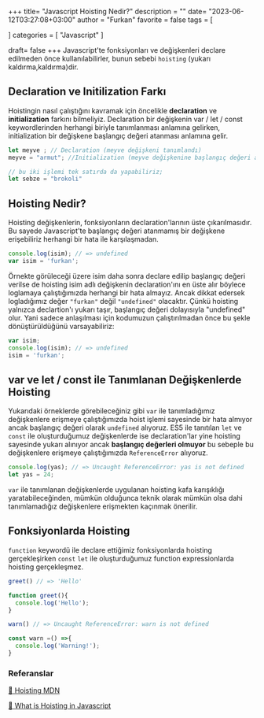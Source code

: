 +++
title= "Javascript Hoisting Nedir?"
description = ""
date= "2023-06-12T03:27:08+03:00"
author = "Furkan"
favorite = false
tags = [

]
categories = [
"Javascript"
]

draft= false
+++
Javascript'te fonksiyonları ve değişkenleri declare edilmeden önce kullanılabilirler, bunun sebebi `hoisting` (yukarı kaldırma,kaldırma)dir.

<!-- end -->

## Declaration ve Initilization Farkı
Hoistingin nasıl çalıştığını kavramak için öncelikle **declaration** ve **initialization** farkını bilmeliyiz. Declaration bir değişkenin var / let / const keywordlerinden herhangi biriyle tanımlanması anlamına gelirken, initialization bir değişkene başlangıç değeri atanması anlamına gelir.

```js
let meyve ; // Declaration (meyve değişkeni tanımlandı)
meyve = "armut"; //Initialization (meyve değişkenine başlangıç değeri atanıyor.)

// bu iki işlemi tek satırda da yapabiliriz;
let sebze = "brokoli"
```
## Hoisting Nedir?
Hoisting değişkenlerin, fonksiyonların declaration'larının üste çıkarılmasıdır. Bu sayede Javascript'te başlangıç değeri atanmamış bir değişkene erişebiliriz herhangi bir hata ile karşılaşmadan. 
```js {1}
console.log(isim); // => undefined
var isim = 'furkan';
```
Örnekte görüleceği üzere isim daha sonra declare edilip başlangıç değeri verilse de hoisting isim adlı değişkenin declaration'ını en üste alır böylece loglamaya çalıştığımızda herhangi bir hata almayız. Ancak dikkat edersek logladığımız değer `"furkan"` değil `"undefined"` olacaktır. Çünkü hoisting yalnızca declartion'ı yukarı taşır, başlangıç değeri dolayısıyla "undefined" olur. Yani sadece anlaşılması için kodumuzun çalıştırılmadan önce bu şekle dönüştürüldüğünü varsayabiliriz:
```js
var isim;
console.log(isim); // => undefined
isim = 'furkan';
```

## var ve  let / const ile Tanımlanan Değişkenlerde Hoisting 
Yukarıdaki örneklerde görebileceğiniz gibi `var` ile tanımladığımız değişkenlere erişmeye çalıştığımızda hoist işlemi sayesinde bir hata almıyor ancak başlangıç değeri olarak `undefined` alıyoruz. ES5 ile tanıtılan `let` ve `const` ile oluşturduğumuz değişkenlerde ise declaration'lar yine hoisting sayesinde yukarı alınıyor ancak **başlangıç değerleri olmuyor** bu sebeple bu değişkenlere erişmeye çalıştığımızda `ReferenceError` alıyoruz.

```js
console.log(yas); // => Uncaught ReferenceError: yas is not defined
let yas = 24;
```
`var` ile tanımlanan değişkenlerde uygulanan hoisting kafa karışıklığı yaratabileceğinden, mümkün olduğunca teknik olarak mümkün olsa dahi tanımlamadığız değişkenlere erişmekten kaçınmak önerilir.

## Fonksiyonlarda Hoisting
`function` keywordü ile declare ettiğimiz fonksiyonlarda hoisting gerçekleşirken `const` `let` ile oluşturduğumuz function expressionlarda hoisting gerçekleşmez. 

```js
greet() // => 'Hello'

function greet(){
  console.log('Hello');
}
```
```js
warn() // => Uncaught ReferenceError: warn is not defined

const warn =() =>{
  console.log('Warning!');
}
```
### Referanslar

[🔗 Hoisting MDN](https://www.notion.so/zarkom/Introduction-to-Git-ac396a0697704709a12b6a0e545db049)

[🔗 What is Hoisting in Javascript](https://www.freecodecamp.org/news/what-is-hoisting-in-javascript/)


